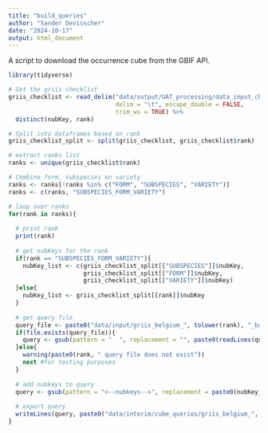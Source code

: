 ```yaml
---
title: "build_queries"
author: "Sander Devisscher"
date: "2024-10-17"
output: html_document
---
```


A script to download the occurrence cube from the GBIF API.

```r
library(tidyverse)
```

```r
# Get the griis checklist
griis_checklist <- read_delim("data/output/UAT_processing/data_input_checklist_indicators.tsv", 
                              delim = "\t", escape_double = FALSE, 
                              trim_ws = TRUE) %>% 
  distinct(nubKey, rank)

# Split into dataframes based on rank
griis_checklist_split <- split(griis_checklist, griis_checklist$rank)
```

```r
# extract ranks list
ranks <- unique(griis_checklist$rank)

# Combine form, subspecies en variety
ranks <- ranks[!ranks %in% c("FORM", "SUBSPECIES", "VARIETY")]
ranks <- c(ranks, "SUBSPECIES_FORM_VARIETY")

# loop over ranks
for(rank in ranks){
  
  # print rank
  print(rank)
  
  # get nubKeys for the rank
  if(rank == "SUBSPECIES_FORM_VARIETY"){
    nubKey_list <- c(griis_checklist_split[["SUBSPECIES"]]$nubKey,
                     griis_checklist_split[["FORM"]]$nubKey,
                     griis_checklist_split[["VARIETY"]]$nubKey)
  }else{
    nubKey_list <- griis_checklist_split[[rank]]$nubKey
  }
  
  # get query file
  query_file <- paste0("data/input/griis_belgium_", tolower(rank), "_base.txt")
  if(file.exists(query_file)){
    query <- gsub(pattern = "  ", replacement = "", paste0(readLines(query_file), collapse = " "))
  }else{
    warning(paste0(rank, " query file does not exist"))
    next #for testing purposes
  }
  
  # add nubkeys to query
  query <- gsub(pattern = "<--nubkeys-->", replacement = paste0(nubKey_list, collapse = ", "), query)
  
  # export query
  writeLines(query, paste0("data/interim/cube_queries/griis_belgium_", tolower(rank), "_query.txt"))
}
```

